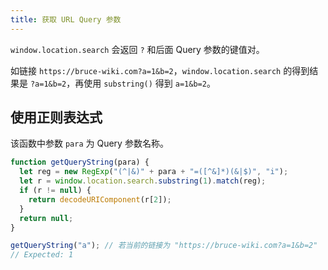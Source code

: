 ```yaml
---
title: 获取 URL Query 参数
---
```



`window.location.search` 会返回 `?` 和后面 <TH> Query 参数的键值对</TH>。

如链接 `https://bruce-wiki.com?a=1&b=2`，`window.location.search` 的得到结果是 `?a=1&b=2`，再使用 `substring()` 得到 `a=1&b=2`。

## 使用正则表达式

该函数中参数 `para` 为 Query 参数名称。

```javascript title="JavaScript"
function getQueryString(para) {
  let reg = new RegExp("(^|&)" + para + "=([^&]*)(&|$)", "i");
  let r = window.location.search.substring(1).match(reg);
  if (r != null) {
    return decodeURIComponent(r[2]);
  }
  return null;
}

getQueryString("a"); // 若当前的链接为 "https://bruce-wiki.com?a=1&b=2"
// Expected: 1
```
